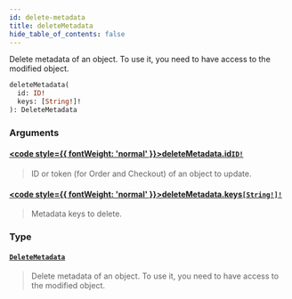 ```yaml
---
id: delete-metadata
title: deleteMetadata
hide_table_of_contents: false
---
```








Delete metadata of an object. To use it, you need to have access to the modified object.

```graphql
deleteMetadata(
  id: ID!
  keys: [String!]!
): DeleteMetadata
```


### Arguments

#### [<code style={{ fontWeight: 'normal' }}>deleteMetadata.<b>id</b></code>](#)<Bullet />[`ID!`](../../../developer/api-reference/scalars/id) <Badge class="secondary" text="non-null"/> <Badge class="secondary" text="scalar"/>
> ID or token (for Order and Checkout) of an object to update.
> 

#### [<code style={{ fontWeight: 'normal' }}>deleteMetadata.<b>keys</b></code>](#)<Bullet />[`[String!]!`](../../../developer/api-reference/scalars/string) <Badge class="secondary" text="non-null"/> <Badge class="secondary" text="scalar"/>
> Metadata keys to delete.
> 

### Type

#### [`DeleteMetadata`](../../../developer/api-reference/objects/delete-metadata) <Badge class="secondary" text="object"/>
> Delete metadata of an object. To use it, you need to have access to the modified object.
> 





